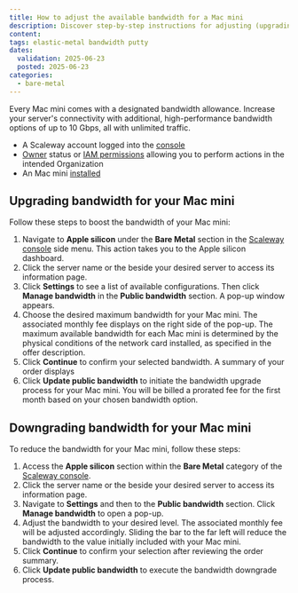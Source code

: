 ```yaml
---
title: How to adjust the available bandwidth for a Mac mini
description: Discover step-by-step instructions for adjusting (upgrading or downgrading) the available bandwidth for your Mac mini.
content:
tags: elastic-metal bandwidth putty
dates:
  validation: 2025-06-23
  posted: 2025-06-23
categories:
  - bare-metal
---
```


Every Mac mini comes with a designated bandwidth allowance. Increase your server's connectivity with additional, high-performance bandwidth options of up to 10 Gbps, all with unlimited traffic.

<Macro id="requirements" />

- A Scaleway account logged into the [console](https://console.scaleway.com)
- [Owner](/iam/concepts/#owner) status or [IAM permissions](/iam/concepts/#permission) allowing you to perform actions in the intended Organization
- An Mac mini [installed](/elastic-metal/quickstart/#how-to-create-an-elastic-metal-server)

## Upgrading bandwidth for your Mac mini

Follow these steps to boost the bandwidth of your Mac mini:

1. Navigate to **Apple silicon** under the **Bare Metal** section in the [Scaleway console](https://console.scaleway.com) side menu. This action takes you to the Apple silicon dashboard.
2. Click the server name or the <Icon name="more" /> beside your desired server to access its information page.
3. Click **Settings** to see a list of available configurations. Then click **Manage bandwidth** in the **Public bandwidth** section. A pop-up window appears.
4. Choose the desired maximum bandwidth for your Mac mini. The associated monthly fee displays on the right side of the pop-up.
    <Message type="note">
      The maximum available bandwidth for each Mac mini is determined by the physical conditions of the network card installed, as specified in the offer description.
    </Message>
5. Click **Continue** to confirm your selected bandwidth. A summary of your order displays
6. Click **Update public bandwidth** to initiate the bandwidth upgrade process for your Mac mini.
    <Message type="tip">
      You will be billed a prorated fee for the first month based on your chosen bandwidth option.
    </Message>

## Downgrading bandwidth for your Mac mini

To reduce the bandwidth for your Mac mini, follow these steps:

1. Access the **Apple silicon** section within the **Bare Metal** category of the [Scaleway console](https://console.scaleway.com).
2. Click the server name or the <Icon name="more" /> beside your desired server to access its information page.
3. Navigate to **Settings** and then to the **Public bandwidth** section. Click **Manage bandwidth** to open a pop-up.
4. Adjust the bandwidth to your desired level. The associated monthly fee will be adjusted accordingly.
    <Message type="tip">
      Sliding the bar to the far left will reduce the bandwidth to the value initially included with your Mac mini.
    </Message>
5. Click **Continue** to confirm your selection after reviewing the order summary.
6. Click **Update public bandwidth** to execute the bandwidth downgrade process.